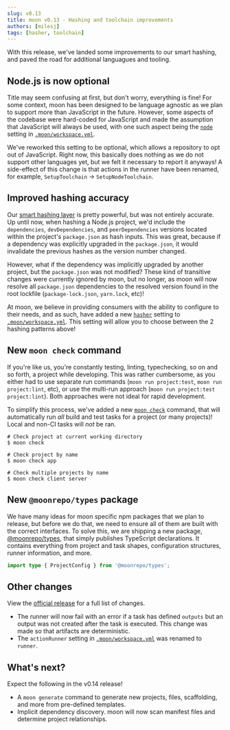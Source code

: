 ```yaml
---
slug: v0.13
title: moon v0.13 - Hashing and toolchain improvements
authors: [milesj]
tags: [hasher, toolchain]
---
```


With this release, we've landed some improvements to our smart hashing, and paved the road for
additional languagues and tooling.

<!--truncate-->

## Node.js is now optional

Title may seem confusing at first, but don't worry, everything is fine! For some context, moon has
been designed to be language agnostic as we plan to support more than JavaScript in the future.
However, some aspects of the codebase were hard-coded for JavaScript and made the assumption that
JavaScript will always be used, with one such aspect being the [`node`](../docs/config/workspace)
setting in [`.moon/workspace.yml`](../docs/config/workspace).

We've reworked this setting to be optional, which allows a repository to opt out of JavaScript.
Right now, this basically does nothing as we do not support other languages yet, but we felt it
necessary to report it anyways! A side-effect of this change is that actions in the runner have been
renamed, for example, `SetupToolchain` -> `SetupNodeToolchain`.

## Improved hashing accuracy

Our [smart hashing layer](../docs/concepts/cache#hashing) is pretty powerful, but was not entirely
accurate. Up until now, when hashing a Node.js project, we'd include the `dependencies`,
`devDependencies`, and `peerDependencies` versions located within the project's `package.json` as
hash inputs. This was great, because if a dependency was explicitly upgraded in the `package.json`,
it would invalidate the previous hashes as the version number changed.

However, what if the dependency was implicitly upgraded by another project, but the `package.json`
was not modified? These kind of transitive changes were currently ignored by moon, but no longer, as
moon will now resolve all `package.json` dependencies to the resolved version found in the root
lockfile (`package-lock.json`, `yarn.lock`, etc)!

At moon, we believe in providing consumers with the ability to configure to their needs, and as
such, have added a new [`hasher`](../docs/config/workspace#hasher) setting to
[`.moon/workspace.yml`](../docs/config/workspace). This setting will allow you to choose between the
2 hashing patterns above!

## New `moon check` command

If you're like us, you're constantly testing, linting, typechecking, so on and so forth, a project
while developing. This was rather cumbersome, as you either had to use separate run commands
(`moon run project:test`, `moon run project:lint`, etc), or use the multi-run approach
(`moon run project:test project:lint`). Both approaches were not ideal for rapid development.

To simplify this process, we've added a new [`moon check`](../docs/commands/check) command, that
will automatically run _all_ build and test tasks for a project (or many projects)! Local and non-CI
tasks will _not_ be ran.

```shell
# Check project at current working directory
$ moon check

# Check project by name
$ moon check app

# Check multiple projects by name
$ moon check client server
```

## New `@moonrepo/types` package

We have many ideas for moon specific npm packages that we plan to release, but before we do that, we
need to ensure all of them are built with the correct interfaces. To solve this, we are shipping a
new package, [@moonrepo/types](https://www.npmjs.com/package/@moonrepo/types), that simply publishes
TypeScript declarations. It contains everything from project and task shapes, configuration
structures, runner information, and more.

```ts
import type { ProjectConfig } from '@moonrepo/types';
```

## Other changes

View the
[official release](https://github.com/moonrepo/moon/releases/tag/%40moonrepo%2Fcli%400.13.0) for a
full list of changes.

- The runner will now fail with an error if a task has defined `outputs` but an output was not
  created after the task is executed. This change was made so that artifacts are deterministic.
- The `actionRunner` setting in [`.moon/workspace.yml`](../docs/config/workspace) was renamed to
  `runner`.

## What's next?

Expect the following in the v0.14 release!

- A `moon generate` command to generate new projects, files, scaffolding, and more from pre-defined
  templates.
- Implicit dependency discovery. moon will now scan manifest files and determine project
  relationships.
